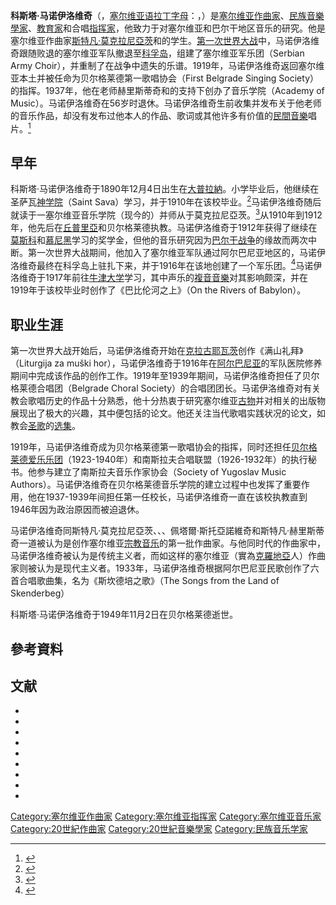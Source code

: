 {{Infobox classical
| 中文名   = 科斯塔·马诺伊洛维奇
| 画像     = BASA 914K-1-71-4 Kosta Manojlovic, 1932.jpg
| 圖像說明 = 马诺伊洛维奇于1932年的肖像
| 原文名   = Kosta Manojlović
| 国别     = {{flag|Serbia}}
| 出生日期 = {{birth date|1890|12|4}}
| 出生地   = {{flag|Kingdom of Serbia}}[[內戈廷|內戈廷]]
| 逝世日期 = {{death date and age|1949|11|2|1890|12|4}}
| 逝世地   = {{flag|Socialist Federal Republic of Yugoslavia}}[[貝爾格萊德|貝爾格萊德]]
| 所属时期 = 浪漫主义，20世纪
}}

'''科斯塔·马诺伊洛维奇'''（{{lang-sr|Коста Манојловић}}，[[塞尔维亚语拉丁字母|塞尔维亚语拉丁字母]]：{{lang|sr|Kosta Manojlović}}，{{bd|1890年|12月4日|1949年|11月2日|}}）是[[塞尔维亚|塞尔维亚]][[作曲家|作曲家]]、[[民族音樂學|民族音樂學家]]、[[教育家|教育家]]和合唱[[指挥家|指挥家]]，他致力于对塞尔维亚和巴尔干地区音乐的研究。他是塞尔维亚作曲家[[斯特凡·斯托雅諾維奇·莫克拉尼亞茨|斯特凡·莫克拉尼亞茨]]和{{link-en|斯特凡·赫里斯蒂奇|Stevan Hristić}}的学生。[[第一次世界大战|第一次世界大战]]中，马诺伊洛维奇跟随败退的塞尔维亚军队撤退至[[科孚岛|科孚岛]]，组建了塞尔维亚军乐团（Serbian Army Choir），并重制了在战争中遗失的乐谱。1919年，马诺伊洛维奇返回塞尔维亚本土并被任命为贝尔格莱德第一歌唱协会（First Belgrade Singing Society）的指挥。1937年，他在老师赫里斯蒂奇和{{link-en|佩塔爾·斯托亞諾維奇（指挥家）|Petar Stojanović (composer)|佩塔爾·斯托亞諾維奇}}的支持下创办了音乐学院（Academy of Music）。马诺伊洛维奇在56岁时退休。马诺伊洛维奇生前收集并发布关于他老师的音乐作品，却没有发布过他本人的作品、歌词或其他许多有价值的[[民間音樂|民間音樂]]唱片。<ref>{{cite web |author1=Danica Petrović |title=KOSTA MANOJLOVIĆ BIOGRAPHY |url=https://kostaman.edu.rs/en/kosta-manojlovic-biography/ |website=Music School "Kosta Manojlović" |accessdate=2021-02-17}}</ref>

== 早年 ==
科斯塔·马诺伊洛维奇于1890年12月4日出生在[[大普拉納|大普拉納]]。小学毕业后，他继续在圣萨瓦[[神学院|神学院]]（Saint Sava）学习，并于1910年在该校毕业。<ref>{{cite web|title=U rodnom mestu Koste Manojlovića|url=http://kostaman.rs/vesti.php|publisher=Kosta Manojlović School|access-date=2 November 2013|language=sr|quote=1910. je maturirao na Bogosloviji „Sveti Sava“ u Beogradu. Bio je učenik Stevana Mokranjca u Srpskoj muzičkoj školi}}{{dead link|date=January 2021}}</ref>马诺伊洛维奇随后就读于一塞尔维亚音乐学院（现今的{{link-en|科斯塔·马诺伊洛维奇音乐学院|Music School Kosta Manojlović, Zemun}}）并师从于莫克拉尼亞茨。<ref>{{cite web |title=HISTORY |url=https://kostaman.edu.rs/en/history/ |website=The Music School “Kosta Manojlović” |accessdate=2021-02-17}}</ref>从1910年到1912年，他先后在[[丘普里亞|丘普里亞]]和贝尔格莱德执教。马诺伊洛维奇于1912年获得了继续在[[莫斯科|莫斯科]]和[[慕尼黑|慕尼黑]]学习的奖学金，但他的音乐研究因为[[巴尔干战争|巴尔干战争]]的缘故而两次中断。第一次世界大战期间，他加入了塞尔维亚军队通过阿尔巴尼亚地区的{{link-en|塞尔维亚大撤退|Great Retreat (Serbian)|战略性的大撤退}}，马诺伊洛维奇最终在科孚岛上驻扎下来，并于1916年在该地创建了一个军乐团。<ref>{{cite web|title=U rodnom mestu Koste Manojlovića|url=http://kostaman.rs/vesti.php|publisher=Kosta Manojlović School|access-date=2 November 2013|language=sr|quote= Na Krfu je obrazovao vojnički hor.}}{{dead link|date=January 2021}}</ref>马诺伊洛维奇于1917年前往[[牛津大学|牛津大学]]学习，其中声乐的[[複音音樂|複音音樂]]对其影响颇深，{{sfn|Rōmanou|2009|p=42}}并在1919年于该校毕业时创作了《巴比伦河之上》（On the Rivers of Babylon）。{{sfn|Đurić-Klajn|1972|p=143}}

== 职业生涯 ==
第一次世界大战开始后，马诺伊洛维奇开始在[[克拉古耶瓦茨|克拉古耶瓦茨]]创作《满山礼拜》（Liturgija za muški hor），马诺伊洛维奇于1916年在[[阿尔巴尼亚|阿尔巴尼亚]]的军队医院修养期间中完成该作品的创作工作。{{sfn|Milojković-Djurić|1988|p=175}}{{sfn|Milojković-Djurić|2002|p=375}}1919年至1939年期间，马诺伊洛维奇担任了贝尔格莱德合唱团（Belgrade Choral Society）的合唱团团长。{{sfn|Samson|2013|p=339}}马诺伊洛维奇对有关教会歌唱历史的作品十分熟悉，他十分热衷于研究塞尔维亚[[古物|古物]]并对相关的出版物展现出了极大的兴趣，其中便包括{{link-en|迪米特里耶·鲁瓦拉克|Dimitrije Ruvarac}}的论文。他还关注当代歌唱实践状况的论文，如教会[[圣歌|圣歌]]的[[选集|选集]]。{{sfn|Đurić-Klajn|1972|p=144}}

1919年，马诺伊洛维奇成为贝尔格莱德第一歌唱协会的指挥，{{sfn|Rōmanou|2009|p=42}}同时还担任[[贝尔格莱德爱乐乐团|贝尔格莱德爱乐乐团]]（1923-1940年）和南斯拉夫合唱联盟（1926-1932年）{{sfn|Samson|2013|p=339}}的执行秘书。他参与建立了南斯拉夫音乐作家协会（Society of Yugoslav Music Authors）。{{sfn|Rōmanou|2009|p=45}}马诺伊洛维奇在贝尔格莱德音乐学院的建立过程中也发挥了重要作用，他在1937-1939年间担任第一任校长，马诺伊洛维奇一直在该校执教直到1946年因为政治原因而被迫退休。{{sfn|Kokole|Zupančič|2012|p=117}}

马诺伊洛维奇同斯特凡·莫克拉尼亞茨、{{link-en|科尼利厄斯·斯坦科维奇|Kornelije Stanković}}、{{link-en|佩塔爾·孔約維奇|Petar Konjović}}、佩塔爾·斯托亞諾維奇和斯特凡·赫里斯蒂奇一道被认为是创作塞尔维亚[[宗教音乐|宗教音乐]]的第一批作曲家。{{sfn|Moody|2012|p=53}}与他同时代的作曲家中，马诺伊洛维奇被认为是传统主义者，而如{{link-en|约西普·斯托切尔-斯拉文斯基|Josip Štolcer-Slavenski}}这样的塞尔维亚（實為[[克羅地亞|克羅地亞]]人）作曲家则被认为是现代主义者。{{sfn|Rōmanou|2009|p=65}}1933年，马诺伊洛维奇根据阿尔巴尼亚民歌创作了六首合唱歌曲集，名为《斯坎德培之歌》（The Songs from the Land of Skenderbeg）{{sfn|Đurić-Klajn|1972|p=145}}

科斯塔·马诺伊洛维奇于1949年11月2日在贝尔格莱德逝世。

== 參考資料 ==
{{Reflist|2}}

== 文献 ==
*{{cite book|author=Anon.|title=Muzička škola "Kosta Manojlović", Zemun: 1939–1989|url=https://books.google.com/books?id=Hh0UNQEACAAJ|year=1989|publisher=Muzička škola "Kosta Manojlović"}}
*{{cite book|last=Đurić-Klajn|first=Stana|title=A Survey of Serbian Music Through the Ages|url=https://books.google.com/books?id=tQCgAAAAMAAJ|year=1972|publisher=Association of Composers of Serbia}}
*{{cite book|last=Koço|first=Eno|title=Albanian Urban Lyric Song in the 1930s|url=https://books.google.com/books?id=oWL2ZKPimKEC&pg=PR16|date=1 January 2004|publisher=Scarecrow Press|isbn=978-0-8108-4890-0}}
*{{cite book|last1=Kokole|first1=Metoda|last2=Zupančič|first2=Maruša|title=Nacionalna glasbena zgodovina: preobrazbe v drugi polovici 20. stoletja : [ob stoletnici rojstva akademika Dragotina Cvetka (1911–1993)]|url=https://books.google.com/books?id=W3_AIB-oQRAC&pg=PA117|year=2012|publisher=Založba ZRC|isbn=978-961-254-377-8}}
*{{cite book|last=Milojković-Djurić|first=Jelena|title=Tradition and Avant-Garde: Literature and Art in Serbian Culture, 1900–1918|url=https://books.google.com/books?id=_H9pAAAAMAAJ|date=1 January 1988|publisher=East European Monographs, Boulder|isbn=978-0-88033-131-9}}
*{{cite journal|last=Milojković-Djurić|first=Jelena|title=The Silemcing of the Muse: The World War I Exodus and Its Legacy in Serbian Cultural History|journal=Serbian Studies|volume=16|number=2|url=https://www.serbianstudies.org/journal-archive/2018/5/23/serbian-studies-vol-16-no-2-2002|year=2002|publisher=North American Society for Serbian Studies|location=Washington, D.C.}}
*{{cite book|last=Moody|first=Ivan|chapter=Music in the Orthodox Church|editor-last=Casiday|editor-first=Augustine|title=The Orthodox Christian World|url={{Google books|id=IcDeFiZgxK0C|page=53|plain-url=yes}}|year=2012|publisher=Routledge|isbn=978-1-136-31484-1}}
*{{cite book|last=Rōmanou|first=Kaitē|title=Serbian and Greek Art Music: A Patch to Western Music History|url=https://books.google.com/books?id=u4kZUcgRYGsC&pg=PA65|year=2009|publisher=Intellect Books|isbn=978-1-84150-278-6}}
*{{cite book|last=Samson|first=Jim|title=Music in the Balkans|url=https://books.google.com/books?id=yJ60SHL4R-0C&pg=PA339|date=23 May 2013|publisher=BRILL|isbn=978-90-04-25038-3}}

{{normdaten}}
{{DEFAULTSORT:Manojlovic}}
[[Category:塞尔维亚作曲家|Category:塞尔维亚作曲家]]
[[Category:塞尔维亚指挥家|Category:塞尔维亚指挥家]]
[[Category:塞尔维亚音乐家|Category:塞尔维亚音乐家]]
[[Category:20世紀作曲家|Category:20世紀作曲家]]
[[Category:20世紀音樂學家|Category:20世紀音樂學家]]
[[Category:民族音乐学家|Category:民族音乐学家]]